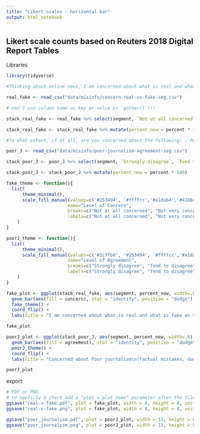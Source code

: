 ```yaml
---
title: "Likert scales - horizontal bar"
output: html_notebook
---
```


## Likert scale counts based on Reuters 2018 Digital Report Tables

Libraries
```r
library(tidyverse)
```


```r
#Thinking about online news, I am concerned about what is real and what is fake on the internet.

real_fake <- read_csv("data/misinfo/concern-real-vs-fake-seg.csv")

# don't use column name as key or value in `gather()`!!!

stack_real_fake <- real_fake %>% select(segment, `Not at all concerned`, `Not very concerned`, `Somewhat concerned`, `Very concerned`, `Extremely concerned`) %>% gather(concern, percent, `Not at all concerned`, `Not very concerned`, `Somewhat concerned`, `Very concerned`, `Extremely concerned`)

stack_real_fake <- stack_real_fake %>% mutate(percent_new = percent * 100)

#To what extent, if at all, are you concerned about the following: - Poor journalism (factual mistakes, dumbed down stories, misleading headlines/clickbait)

poor_J <- read_csv("data/misinfo/poor-journalism-agreement-seg.csv")

stack_poor_J <- poor_J %>% select(segment, `Strongly disagree`, `Tend to disagree`, `Neither agree nor disagree`, `Tend to agree`, `Strongly agree`) %>% gather(agreement, percent, `Strongly disagree`, `Tend to disagree`, `Neither agree nor disagree`, `Tend to agree`, `Strongly agree`)

stack_poor_J <- stack_poor_J %>% mutate(percent_new = percent * 100)
```

```r
fake_theme <- function(){
  list(
      theme_minimal(),
      scale_fill_manual(values=c('#253494', '#ffffcc','#a1dab4','#41b6c4','#2c7fb8'), 
                       name="Level of Concern",
                       breaks=c("Not at all concerned", "Not very concerned", "Somewhat concerned", "Very concerned", "Extremely concerned"),
                       labels=c("Not at all concerned", "Not very concerned", "Somewhat concerned", "Very concerned", "Extremely concerned")) 
    )
}

poorJ_theme <- function(){
  list(
      theme_minimal(),
      scale_fill_manual(values=c('#2c7fb8', '#253494', '#ffffcc','#a1dab4','#41b6c4'), 
                       name="Level of Agreement",
                       breaks=c("Strongly disagree", "Tend to disagree", "Neither agree nor disagree", "Tend to agree", "Strongly agree"),
                       labels=c("Strongly disagree", "Tend to disagree", "Neither agree nor disagree", "Tend to agree", "Strongly agree")) 
    )
}
```

```r
fake_plot <- ggplot(stack_real_fake, aes(segment, percent_new, width=.6)) + 
  geom_bar(aes(fill = concern), stat = "identity", position = "dodge") +
  fake_theme() +
  coord_flip() +
  labs(title = "I am concerned about what is real and what is fake on the internet:", x = "Segment", y = "Percent", caption = "Source: Reuters 2018 Digital News Report") 

fake_plot
```

```r
poorJ_plot <- ggplot(stack_poor_J, aes(segment, percent_new, width=.6)) + 
  geom_bar(aes(fill = agreement), stat = "identity", position = "dodge") +
  poorJ_theme() +
  coord_flip() +
  labs(title = "Concerned about Poor journalism\n(factual mistakes, dumbed down stories, misleading headlines/clickbait):", x = "Segment", y = "Percent", caption = "Source: Reuters 2018 Digital News Report") 

poorJ_plot

```

export: 
```r
# PDF or PNG 
# to speficiy a chart add a "plot = plot_name" parameter after the file name.
ggsave("real-v-fake.pdf", plot = fake_plot, width = 8, height = 8, units = "in", dpi = 320)
ggsave("real-v-fake.png", plot = fake_plot, width = 8, height = 8, units = "in", dpi = 320)

ggsave("poor_journalism.pdf", plot = poorJ_plot, width = 11, height = 8, units = "in", dpi = 320)
ggsave("poor_journalism.png", plot = poorJ_plot, width = 11, height = 8, units = "in", dpi = 320)
```

